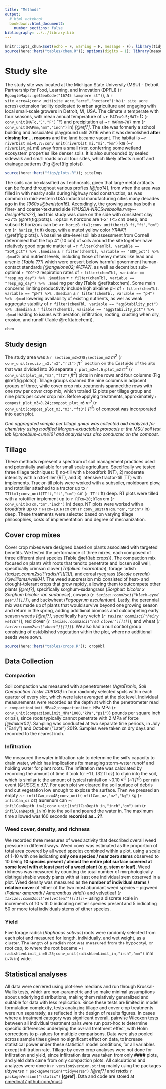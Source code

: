 ```yaml
---
title: "Methods"
output: 
  # html_notebook
  bookdown::html_document2:
    number_sections: false
bibliography: ../../library.bib
---
```


```r
knitr::opts_chunk$set(echo = F, warning = F, message = F); library(tidyverse)
source(here::here("tables/chem.R")); options(digits = 1); library(measurements)
```

# Study site


The study site was located at the Michigan State University (MSU) - Detroit Partnership for Food, Learning, and Innovation (DPFLI) (`r RgoogleMaps::getGeoCode("16745 lamphere st")`), a `r site_acre=4;conv_unit(site_acre,"acre","hectare")`-ha (`r site_acre` acres) extension facility dedicated to urban agriculture and engaging with local small-scale growers in Detroit, MI, USA.
The climate is temperate with four seasons, with mean annual temperature of ~`r MATc=9.5;MATc` ̊C (`r conv_unit(MATc,"C","F")` ˚F) and precipitation at ~`r MAPmm=787` mm (`r conv_unit(MAPmm,"mm","inch")` in) *[@ref?]*. 
The site was formerly a school building and associated playground until 2016 when it was demolished **after closing for ... reasons** and the land became vacant.
The habitat is ~`r riverDist_mi=0.75;conv_unit(riverDist_mi,"mi","km")` km (~`r riverDist_mi` mi) away from a small river, conferring some wetland ecosystem properties like denser soils.
It is also surrounded by sealed sidewalk and small roads on all four sides, which likely affects runoff and drainage patterns (Fig \@ref(fig:plots)).
```r
source(here::here("figs/plots.R")); siteImgs
```

The soils can be classified as Technosols, given that large metal artifacts can be found throughout various profiles *[@fao14]*, from when the area was filled in with nearby soils during highway road construction, as was common in mid-western USA industrial manufacturing cities many decades ago in the *1960s* *[@beniston16]*.
Accordingly, the growing area has both a finer- and coarser-textured side *[@USDA-NRCSwebsoilsurvey--designPlots??]*, 
and this study was done on the side with consistent clay ~37% (\@ref(fig:plots)).
Topsoil A horizons are 1-2" (<5 cm) deep, and subsoil B horizons can be >`r horizB_ft=1;conv_unit(horizB_ft,"ft","cm")` cm (`r horizB_ft` ft) deep, with a muted yellow color *YR##?!* (\@ref(fig:plots)).
A baseline site-level soil lab assessment from Cornell determined that the top 4" (10 cm) of soils around the site together have relatively good organic matter at ~`r filter(chemTbl, variable == "SOM_pct") %>% .$median` ± `r filter(chemTbl, variable == "SOM_pct") %>% .$mad`% and nutrient levels, including those of heavy metals like lead and arsenic *(Table ???)* which were present below harmful government human-contact standards *[@angelone02; @EPA?]*, as well as decent but sub-optimal `r "CO"~2` respiration rates of `r filter(chemTbl, variable == "resp_mg_day") %>% .$median` ± `r filter(chemTbl, variable == "resp_mg_day") %>% .$mad` mg per day (Table \@ref(tab:chem).
Some main concerns limiting productivity include high alkaline pH of `r filter(chemTbl, variable == "pH") %>% .$median` ± `r filter(chemTbl, variable == "pH") %>% .$mad` lowering availability of existing nutrients, as well as weak aggregate stability of `r filter(chemTbl, variable == "aggStability_pct") %>% .$median` ± `r filter(chemTbl, variable == "aggStability_pct") %>% .$mad` leading to issues with aeration, infiltration, rooting, crusting when dry, erosion, and runoff (Table \@ref(tab:chem)).

```r
chem
```


## Study design


The study area was a `r section_m2=278;section_m2` *m^2^* (`r conv_unit(section_m2,"m2","ft2")` *ft^2^*) section on the East side of the site that was divided into 36 separate `r plot_m2=4.6;plot_m2` *m^2^* (`r conv_unit(plot_m2,"m2","ft2")` *ft^2^*) plots in nine rows and four columns (Fig \@ref(fig:plots)).
Tillage groups spanned the nine columns in adjacent groups of three, while cover crop mix treatments spanned the rows with one row per cover crop mix, which totaled 12 plots per tillage group and nine plots per cover crop mix.
Before applying treatments, approximately `r compost_plot_m3=0.24;compost_plot_m3` *m^3^* (`r conv_unit(compost_plot_m3,"m3","ft3")` *ft^3^*) of compost was incorporated into each plot.

*One aggregated sample per tillage group was collected and analyzed for chemistry using modified Morgan-extractable protocols at the MSU soil test lab [@moebius-clune16] and analysis was also conducted on the compost.*


## Tillage


These methods represent a spectrum of soil management practices used and potentially available for small scale agriculture.
Specifically we tested three tillage techniques: 
1) no-till with a broadfork (NT), 
2) moderate intensity with a roto-tiller (RT), and 
3) intensive tractor-till (TT) with implements. 
Tractor-till plots were worked with a subsoiler, moldboard plow, and rototiller attached to a tractor up to `r TTft=1;conv_unit(TTft,"ft","cm")` cm (`r TTft` ft) deep. 
RT plots were tilled with a rototiller implement up to `r RTcm=20;RTcm` cm (`r conv_unit(RTcm,"cm","inch")` in) deep. 
NT plots were worked with a broadfork up to `r NTcm=10;NTcm` cm (`r conv_unit(NTcm,"cm","inch")` in) deep. 
These treatments were selected based on varying tillage philosophies, costs of implementation, and degree of mechanization.


## Cover crop mixes


Cover crop mixes were designed based on plants associated with targeted benefits.
We tested the performance of three mixes, each composed of three different plant species (Table \@ref(tab:crops)). 
The compaction mix focused on plants with roots that tend to penetrate and loosen soil well, specifically crimson clover (*Trifolium incarnatum*), forage radish (*taxize::comm2sci("radish")[[1]]*), and cereal ryegrass (*Secale cereale*) *[@williams/weil04]*. 
The weed suppression mix consisted of heat- and drought-tolerant crops that grow rapidly, allowing them to outcompete other plants *[@ref?]*, specifically sorghum-sudangrass (*Sorghum bicolor x Sorghum bicolor var. sudanese*), cowpea (*`r taxize::comm2sci("black-eyed pea")[[1]]`*), and buckwheat (*Fagopyrum esculentum*). 
Lastly, the perennial mix was made up of plants that would survive beyond one growing season and return in the spring, adding additional biomass and outcompeting early season weeds *[@ref?]*, specifically hairy vetch (*`r taxize::comm2sci("hairy vetch")`*), red clover (*`r taxize::comm2sci("red clover")[[1]]`*), and wheat (*`r taxize::comm2sci("wheat")[[1]]`*). 
We also had a null control group consisting of established vegetation within the plot, where no additional seeds were sown.
```r
source(here::here("tables/crops.R")); cropKbl
```


## Data Collection


### Compaction

Soil compaction was measured with a penetrometer *(AgraTronix, Soil Compaction Tester #08180)* in four randomly selected spots within each quarter of every plot, which were later averaged at the plot level. 
Individual measurements were recorded as the depth at which the penetrometer read `r compactionLimit_MPa=2;compactionLimit_MPa` MPa (`r conv_unit(compactionLimit_MPa*1000,"kPa","psi")`) pounds per square inch or psi), since roots typically cannot penetrate with 2 MPa of force *[@duiker02]*. 
Sampling was conducted at two separate time periods, in July (“Early”) and October (“Late”) 2019. 
Samples were taken on dry days and recorded to the nearest inch.


### Infiltration

We measured the water infiltration rate to determine the soil’s capacity to drain water, which has implications for managing storm-water runoff and holding water for plant roots. 
The infiltration rate was calculated by recording the amount of time it took for ~1 L (32 fl oz) to drain into the soil, which is similar to the amount of typical rainfall on ~0.10 *m^2^* (~1 *ft^2^*) per rain event *[@USGS,n.d.?]*. 
For each plot we cleared the soil surface of debris and cut vegetation low enough to explose the surface. 
Then we pressed an empty ~`r infilCan_oz=48;conv_unit(infilCan_oz,"oz","kg")` kg (`r infilCan_oz` oz) aluminum can ~`r infilCanDepth_in=1;conv_unit(infilCanDepth_in,"inch","cm")` cm (`r infilCanDepth_in` in) into the soil and poured the water in. 
The maximum time allowed was 160 seconds **recorded as...??**.


### Weed cover, density, and richness

We recorded three measures of weed activity that described overall weed pressure in different ways.
Weed cover was estimated as the proportion of total area covered by all weed species combined within a plot, using a scale of 1-10 with one indicating **only one species / near zero stems** observed to 10 being **10 species present / almost the entire plot surface covered at some level with at least part of a weed plant (e.g. stem or leaf)**.
Weed richness was measured by counting the total number of morphologically distinguishable weedy plants with at least one individual stem observed in a plot.
Weed density was measured as the **number of individual stems / relative cover** of either of the two most abundant weed species -- pigweed (*Palmer amaranth / Amaranthus viridis*) and velvetleaf (*`r taxize::comm2sci("velvetleaf")[[1]]`*) -- using a discrete scale in increments of 10 with 0 indicating neither species present and 5 indicating 50 or more total individuals stems of either species.


### Yield

Five forage radish (*Raphanus sativus*) roots were randomly selected from each plot and measured for length, individually, and wet weight, as a cluster. 
The length of a radish root was measured from the hypocotyl, or root cap, to where the root became ~`r radishLenLimit_in=0.25;conv_unit(radishLenLimit_in,"inch","mm")` mm (~1⁄4 in) wide.


## Statistical analyses

All data were centered using plot-level medians and run through Kruskal-Wallis tests, which are non-parametric and so make minimal assumptions about underlying distributions, making them relatively generalized and suitable for data with less replication.
Since these tests are limited in model formulation complexity, tests analyzing tillage and cover crop treatments were run separately, as reflected in the design of results figures.
In cases where a treatment category was significant overall, pairwise Wicoxon tests between all individual treatment pairs were run post-hoc to determine specific differences underlying the overall treatment effect, with Holm corrections to p-values for multiple comparisons.
Data were also pooled across sample times given no significant effect on data, to increase statistical power under these statistical model conditions, for all variables except infiltration rate.
Tillage by cover crop analyses were not done for infiltration and yield, since infiltration data was taken from only **####** plots, and yield data came from only compaction plots.
All calculations and analyzes were done in `r version$version.string` mainly using the packages *tidyverse* `r packageVersion("tidyverse")` *[@ref?]* and *rstatix* `r packageVersion("rstatix")` **[@ref]**.
Data and code are stored at [nmedina17.github.com/must](nmedina17.github.com/must).
